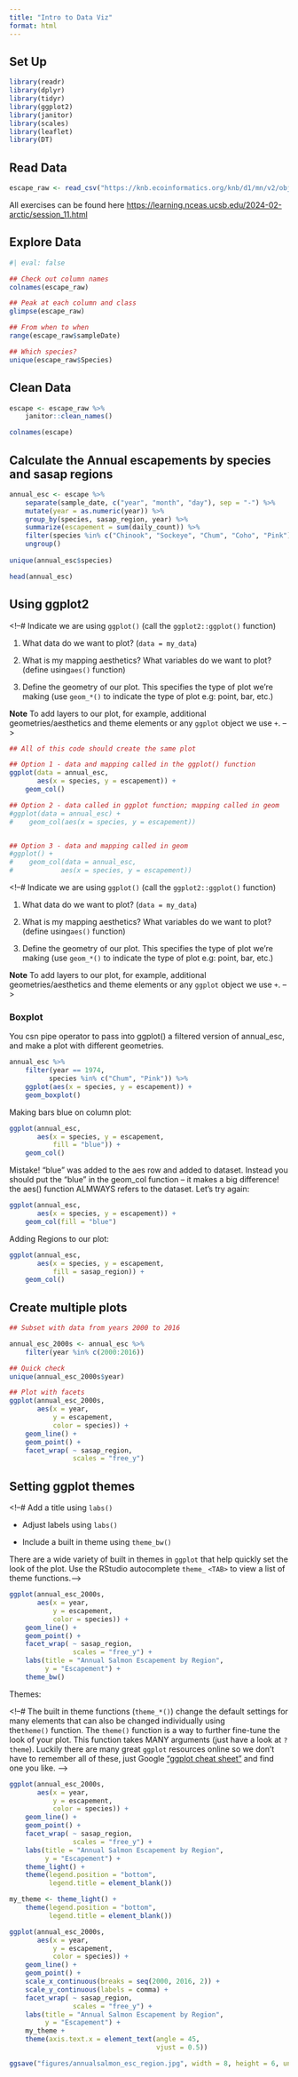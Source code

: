 ```yaml
---
title: "Intro to Data Viz"
format: html
---
```


## Set Up

```r
library(readr)
library(dplyr)
library(tidyr)
library(ggplot2)
library(janitor)
library(scales)
library(leaflet)
library(DT)
```

## Read Data

```r
escape_raw <- read_csv("https://knb.ecoinformatics.org/knb/d1/mn/v2/object/urn%3Auuid%3Af119a05b-bbe7-4aea-93c6-85434dcb1c5e")
```

All exercises can be found here <https://learning.nceas.ucsb.edu/2024-02-arctic/session_11.html>

## Explore Data

```r
#| eval: false

## Check out column names
colnames(escape_raw)

## Peak at each column and class
glimpse(escape_raw)

## From when to when
range(escape_raw$sampleDate)

## Which species?
unique(escape_raw$Species)
```

## Clean Data

```r
escape <- escape_raw %>% 
    janitor::clean_names()

colnames(escape)
```

## Calculate the Annual escapements by species and sasap regions

```r
annual_esc <- escape %>%
    separate(sample_date, c("year", "month", "day"), sep = "-") %>%
    mutate(year = as.numeric(year)) %>%
    group_by(species, sasap_region, year) %>%
    summarize(escapement = sum(daily_count)) %>%
    filter(species %in% c("Chinook", "Sockeye", "Chum", "Coho", "Pink")) %>%
    ungroup()
    
unique(annual_esc$species)

head(annual_esc)
```

## Using ggplot2

\<!--# Indicate we are using `ggplot()` (call the `ggplot2::ggplot()` function)

1.  What data do we want to plot? (`data = my_data`)

2.  What is my mapping aesthetics? What variables do we want to plot? (define using`aes()` function)

3.  Define the geometry of our plot. This specifies the type of plot we’re making (use `geom_*()` to indicate the type of plot e.g: point, bar, etc.)

**Note** To add layers to our plot, for example, additional geometries/aesthetics and theme elements or any `ggplot` object we use `+`. --\>

```r
## All of this code should create the same plot

## Option 1 - data and mapping called in the ggplot() function
ggplot(data = annual_esc,
       aes(x = species, y = escapement)) +
    geom_col()

## Option 2 - data called in ggplot function; mapping called in geom
#ggplot(data = annual_esc) +
#    geom_col(aes(x = species, y = escapement))


## Option 3 - data and mapping called in geom
#ggplot() +
#    geom_col(data = annual_esc,
#            aes(x = species, y = escapement))
```

\<!--# Indicate we are using `ggplot()` (call the `ggplot2::ggplot()` function)

1.  What data do we want to plot? (`data = my_data`)

2.  What is my mapping aesthetics? What variables do we want to plot? (define using`aes()` function)

3.  Define the geometry of our plot. This specifies the type of plot we’re making (use `geom_*()` to indicate the type of plot e.g: point, bar, etc.)

**Note** To add layers to our plot, for example, additional geometries/aesthetics and theme elements or any `ggplot` object we use `+`. --\>

### Boxplot

You csn pipe operator to pass into ggplot() a filtered version of annual_esc, and make a plot with different geometries.

```r
annual_esc %>%
    filter(year == 1974,
          species %in% c("Chum", "Pink")) %>%
    ggplot(aes(x = species, y = escapement)) +
    geom_boxplot()
```

Making bars blue on column plot:

```r
ggplot(annual_esc,
       aes(x = species, y = escapement,
           fill = "blue")) +
    geom_col()
```

Mistake! "blue" was added to the aes row and added to dataset. Instead you should put the "blue" in the geom_col function -- it makes a big difference! the aes() function ALMWAYS refers to the dataset. Let's try again:

```r
ggplot(annual_esc,
       aes(x = species, y = escapement)) +
    geom_col(fill = "blue")
```

Adding Regions to our plot:

```r
ggplot(annual_esc,
       aes(x = species, y = escapement,
           fill = sasap_region)) +
    geom_col()
```

## Create multiple plots

```r
## Subset with data from years 2000 to 2016

annual_esc_2000s <- annual_esc %>%
    filter(year %in% c(2000:2016))

## Quick check
unique(annual_esc_2000s$year)
```

```r
## Plot with facets
ggplot(annual_esc_2000s,
       aes(x = year,
           y = escapement,
           color = species)) +
    geom_line() +
    geom_point() +
    facet_wrap( ~ sasap_region,
                scales = "free_y")
```

## Setting ggplot themes

\<!--# Add a title using `labs()`

-   Adjust labels using `labs()`

-   Include a built in theme using `theme_bw()`

There are a wide variety of built in themes in `ggplot` that help quickly set the look of the plot. Use the RStudio autocomplete `theme_` `<TAB>` to view a list of theme functions.--\>

```r
ggplot(annual_esc_2000s,
       aes(x = year,
           y = escapement,
           color = species)) +
    geom_line() +
    geom_point() +
    facet_wrap( ~ sasap_region,
                scales = "free_y") +
    labs(title = "Annual Salmon Escapement by Region",
         y = "Escapement") +
    theme_bw()
```

Themes:

\<!--# The built in theme functions (`theme_*()`) change the default settings for many elements that can also be changed individually using the`theme()` function. The `theme()` function is a way to further fine-tune the look of your plot. This function takes MANY arguments (just have a look at `?theme`). Luckily there are many great `ggplot` resources online so we don’t have to remember all of these, just Google [“ggplot cheat sheet”](https://www.google.com/search?q=ggplot+cheat+sheet&rlz=1C5CHFA_enUS989US989&oq=ggplot+chea&aqs=chrome.0.0i433i512j69i57j0i512l2j0i22i30i395l2.1681j1j7&sourceid=chrome&ie=UTF-8) and find one you like. --\>

```r
ggplot(annual_esc_2000s,
       aes(x = year,
           y = escapement,
           color = species)) +
    geom_line() +
    geom_point() +
    facet_wrap( ~ sasap_region,
                scales = "free_y") +
    labs(title = "Annual Salmon Escapement by Region",
         y = "Escapement") +
    theme_light() +
    theme(legend.position = "bottom",
          legend.title = element_blank())
```

```r
my_theme <- theme_light() +
    theme(legend.position = "bottom",
          legend.title = element_blank())
```


```r
ggplot(annual_esc_2000s,
       aes(x = year,
           y = escapement,
           color = species)) +
    geom_line() +
    geom_point() +
    scale_x_continuous(breaks = seq(2000, 2016, 2)) +
    scale_y_continuous(labels = comma) +
    facet_wrap( ~ sasap_region,
                scales = "free_y") +
    labs(title = "Annual Salmon Escapement by Region",
         y = "Escapement") +
    my_theme +
    theme(axis.text.x = element_text(angle = 45,
                                     vjust = 0.5))
```


```r
ggsave("figures/annualsalmon_esc_region.jpg", width = 8, height = 6, units = "in")
```

